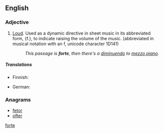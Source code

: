 {{also|forte}}
==English==

===Adjective===
{{en-adj|fortissimo|fortississimo}}

# {{context|music|lang=en}} [[loud|Loud]]. Used as a dynamic directive in sheet music in its abbreviated form, {f.}, to indicate raising the volume of the music.  (abbreviated in musical notation with an f, unicode character 1D141)
#: ''This passage is '''forte''', then there's a [[diminuendo]] to [[mezzo piano]].''

=====Translations=====
{{trans-top|music: loud}}
* Finnish: {{t+|fi|forte}}
{{trans-mid}}
* German: {{t+|de|forte}}
{{trans-bottom}}

===Anagrams===
* [[fetor#English|fetor]]
* [[ofter#English|ofter]]

[[Category:English terms spelled with É|forte]]